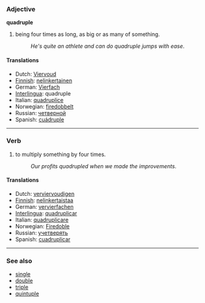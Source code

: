 === Adjective ===
'''quadruple'''

#being four times as long, as big or as many of something.
#:''He's quite an athlete and can do quadruple jumps with ease''.

==== Translations ====
*Dutch: [[Viervoud]]
*[[Finnish]]: [[nelinkertainen]]
*German: [[Vierfach]]
*[[Interlingua]]: quadruple
*Italian: [[quadruplice]]
*Norwegian: [[firedobbelt]]
*Russian: [[четверной]]
*Spanish: [[cuádruple]]

----

=== Verb ===
#to multiply something by four times.
#:''Our profits quadrupled when we made the improvements''.

==== Translations ====
*Dutch: [[verviervoudigen]]
*[[Finnish]]: [[nelinkertaistaa]]
*German: [[vervierfachen]]
*[[Interlingua]]: [[quadruplicar]]
*Italian: [[quadruplicare]]
*Norwegian: [[Firedoble]]
*Russian: [[учетверять]]
*Spanish: [[cuadruplicar]]

----

=== See also ===
*[[single]]
*[[double]]
*[[triple]]
*[[quintuple]]